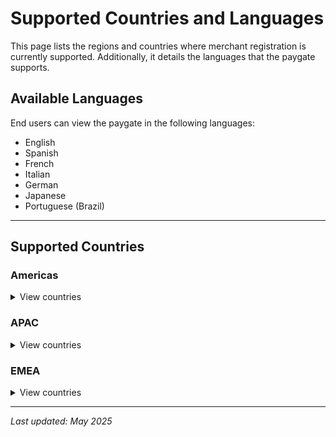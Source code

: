 # Supported Countries and Languages

This page lists the regions and countries where merchant registration is currently supported. Additionally, it details the languages that the paygate supports.

## Available Languages

End users can view the paygate in the following languages:

* English
* Spanish
* French
* Italian
* German
* Japanese
* Portuguese (Brazil)

---

## Supported Countries

### Americas

<details>
<summary>View countries</summary>

| Country Code | Country            |
| ------------ | ------------------ |
| EC           | 🇪🇨 Ecuador       |
| UY           | 🇺🇾 Uruguay       |
| ES           | 🇪🇸 Spain         |
| PR           | 🇵🇷 Puerto Rico   |
| PA           | 🇵🇦 Panama        |
| PE           | 🇵🇪 Peru          |
| CL           | 🇨🇱 Chile         |
| CO           | 🇨🇴 Colombia      |
| MX           | 🇲🇽 Mexico        |
| AR           | 🇦🇷 Argentina     |
| CA           | 🇨🇦 Canada        |
| BR           | 🇧🇷 Brazil        |
| US           | 🇺🇸 United States |

</details>

### APAC

<details>
<summary>View countries</summary>

| Country Code | Country                   |
| ------------ | ------------------------- |
| BH           | 🇧🇭 Bahrain              |
| PH           | 🇵🇭 Philippines          |
| PK           | 🇵🇰 Pakistan             |
| BD           | 🇧🇩 Bangladesh           |
| AE           | 🇦🇪 United Arab Emirates |
| ID           | 🇮🇩 Indonesia            |
| TW           | 🇹🇼 Taiwan               |
| TH           | 🇹🇭 Thailand             |
| MY           | 🇲🇾 Malaysia             |
| NZ           | 🇳🇿 New Zealand          |
| VN           | 🇻🇳 Vietnam              |
| KR           | 🇰🇷 South Korea          |
| SG           | 🇸🇬 Singapore            |
| CN           | 🇨🇳 China                |
| AU           | 🇦🇺 Australia            |
| IN           | 🇮🇳 India                |
| HK           | 🇭🇰 Hong Kong            |
| JP           | 🇯🇵 Japan                |

</details>

### EMEA

<details>
<summary>View countries</summary>

| Country Code | Country                     |
| ------------ | --------------------------- |
| LU           | 🇱🇺 Luxembourg             |
| JO           | 🇯🇴 Jordan                 |
| KE           | 🇰🇪 Kenya                  |
| MA           | 🇲🇦 Morocco                |
| SI           | 🇸🇮 Slovenia               |
| BA           | 🇧🇦 Bosnia and Herzegovina |
| SA           | 🇸🇦 Saudi Arabia           |
| UA           | 🇺🇦 Ukraine                |
| GR           | 🇬🇷 Greece                 |
| MT           | 🇲🇹 Malta                  |
| EG           | 🇪🇬 Egypt                  |
| ZA           | 🇿🇦 South Africa           |
| HR           | 🇭🇷 Croatia                |
| LT           | 🇱🇹 Lithuania              |
| RS           | 🇷🇸 Serbia                 |
| NG           | 🇳🇬 Nigeria                |
| HU           | 🇭🇺 Hungary                |
| LV           | 🇱🇻 Latvia                 |
| EE           | 🇪🇪 Estonia                |
| AT           | 🇦🇹 Austria                |
| FI           | 🇫🇮 Finland                |
| BE           | 🇧🇪 Belgium                |
| RO           | 🇷🇴 Romania                |
| PT           | 🇵🇹 Portugal               |
| IE           | 🇮🇪 Ireland                |
| SK           | 🇸🇰 Slovakia               |
| BG           | 🇧🇬 Bulgaria               |
| CY           | 🇨🇾 Cyprus                 |
| CZ           | 🇨🇿 Czechia                |
| AE           | 🇦🇪 United Arab Emirates   |
| TR           | 🇹🇷 Turkey                 |
| NO           | 🇳🇴 Norway                 |
| SE           | 🇸🇪 Sweden                 |
| CH           | 🇨🇭 Switzerland            |
| DK           | 🇩🇰 Denmark                |
| NL           | 🇳🇱 Netherlands            |
| IT           | 🇮🇹 Italy                  |
| FR           | 🇫🇷 France                 |
| PL           | 🇵🇱 Poland                 |
| IL           | 🇮🇱 Israel                 |
| GB           | 🇬🇧 United Kingdom         |
| DE           | 🇩🇪 Germany                |

</details>

---

*Last updated: May 2025*
